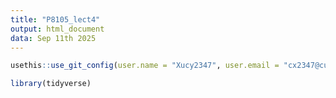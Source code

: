 ```yaml
---
title: "P8105_lect4"
output: html_document
data: Sep 11th 2025
---
```


```r
usethis::use_git_config(user.name = "Xucy2347", user.email = "cx2347@cumc.columbia.edu")

library(tidyverse)
```
